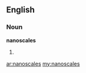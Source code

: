 ==English==

===Noun===
'''nanoscales'''

# {{plural of|nanoscale}}

[[ar:nanoscales]]
[[my:nanoscales]]